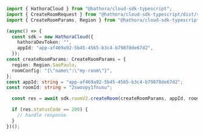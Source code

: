 ```typescript CreateRoom.ts
import { HathoraCloud } from "@hathora/cloud-sdk-typescript";
import { CreateRoomRequest } from "@hathora/cloud-sdk-typescript/dist/sdk/models/operations";
import { CreateRoomParams, Region } from "@hathora/cloud-sdk-typescript/dist/sdk/models/shared";

(async() => {
  const sdk = new HathoraCloud({
    hathoraDevToken: "",
    appId: "app-af469a92-5b45-4565-b3c4-b79878de67d2",
  });
const createRoomParams: CreateRoomParams = {
  region: Region.SaoPaulo,
  roomConfig: "{\"name\":\"my-room\"}",
};
const appId: string = "app-af469a92-5b45-4565-b3c4-b79878de67d2";
const roomId: string = "2swovpy1fnunu";

  const res = await sdk.roomV2.createRoom(createRoomParams, appId, roomId);

  if (res.statusCode == 200) {
    // handle response
  }
})();
```
